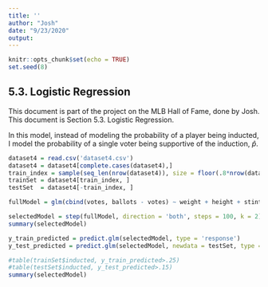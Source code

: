 ---
title: ''
author: "Josh"
date: "9/23/2020"
output: 
---

```{r setup, include=FALSE}
knitr::opts_chunk$set(echo = TRUE)
set.seed(8)
```

## 5.3. Logistic Regression

This document is part of the project on the MLB Hall of Fame, done by Josh. This document is Section 5.3. Logistic Regression.

In this model, instead of modeling the probability of a player being inducted, I model the probability of a single voter being supportive of the induction, $\hat{p}$. 




```{r}
dataset4 = read.csv('dataset4.csv')
dataset4 = dataset4[complete.cases(dataset4),]
train_index = sample(seq_len(nrow(dataset4)), size = floor(.8*nrow(dataset4)))
trainSet = dataset4[train_index, ]
testSet  = dataset4[-train_index, ]

fullModel = glm(cbind(votes, ballots - votes) ~ weight + height + stint + G + AB + R + H + X2B + X3B + HR + RBI + SB + CS + BB + SO + IBB + HBP + SH + SF + GIDP + alive + active + age + yearsActive + bats + throws, family = binomial('logit'), data = trainSet)

selectedModel = step(fullModel, direction = 'both', steps = 100, k = 2)
summary(selectedModel)

y_train_predicted = predict.glm(selectedModel, type = 'response')
y_test_predicted = predict.glm(selectedModel, newdata = testSet, type = 'response')

#table(trainSet$inducted, y_train_predicted>.25)
#table(testSet$inducted, y_test_predicted>.15)
summary(selectedModel)
```


